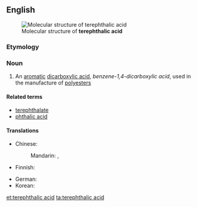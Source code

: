 ==English==
[[File:Terephthalsäure.svg|thumb|Molecular structure of '''terephthalic acid''']]
===Etymology===

{{blend|terebic|phthalic acid}}

===Noun===
{{wikipedia}}
{{en-noun|head=[[terephthalic]] [[acid]]|-}}

# {{context|organic compound|lang=en}} An [[aromatic]] [[dicarboxylic acid]], ''benzene-1,4-dicarboxylic acid'', used in the manufacture of [[polyester]]s

====Related terms====
*[[terephthalate]]
*[[phthalic acid]]

====Translations====
{{trans-top|Benzene-1,4-dicarboxylic acid}}
* Chinese: 
*: Mandarin: {{t|cmn|對苯二甲酸|sc=Hani}}, {{t|cmn|对苯二甲酸|tr=duìběn'èrjiǎsuān|sc=Hani}}
* Finnish: {{t|fi|tereftaalihappo}}
{{trans-mid}}
* German: {{t+|de|Terephthalsäure|f}}
* Korean: {{t|ko|테레프탈산|tr=terepeutalsan|sc=Hang}}
{{trans-bottom}}

[[et:terephthalic acid]]
[[ta:terephthalic acid]]